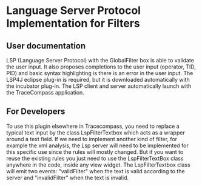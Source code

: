 = Language Server Protocol Implementation for Filters =
== User documentation ==
LSP (Language Server Protocol) with the GlobalFilter box is able to validate the user input. It also proposes completions to the user input (operator, TID, PID) and basic syntax highlighting is there is an error in the user input. The LSP4J eclipse plug-in is required, but it is downloaded automatically with the incubator plug-in. The LSP client and server automatically launch with the TraceCompass application.
== For Developers ==
To use this plugin elsewhere in Tracecompass, you need to replace a typical text input by the class LspFilterTextbox which acts as a wrapper around a text field. If we need to implement another kind of filter, for example the xml analysis, the Lsp server will need to be implemented for this specific use since the rules will mostly changed. But if you want to reuse the existing rules you just need to use the LspFilterTextBox class anywhere in the code, inside any view widget. The LspFilterTextbox class will emit two events: "validFilter" when the text is valid according to the server and "invalidFilter" when the text is invalid.